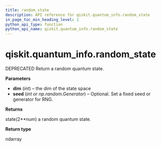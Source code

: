 ```yaml
---
title: random_state
description: API reference for qiskit.quantum_info.random_state
in_page_toc_min_heading_level: 1
python_api_type: function
python_api_name: qiskit.quantum_info.random_state
---
```


<span id="qiskit-quantum-info-random-state" />

# qiskit.quantum\_info.random\_state

<Function id="qiskit.quantum_info.random_state" isDedicatedPage={true} github="https://github.com/qiskit/qiskit/tree/stable/0.16/qiskit/quantum_info/states/random.py" signature="random_state(dim, seed=None)">
  DEPRECATED Return a random quantum state.

  **Parameters**

  *   **dim** (*int*) – the dim of the state space
  *   **seed** (*int or np.random.Generator*) – Optional. Set a fixed seed or generator for RNG.

  **Returns**

  state(2\*\*num) a random quantum state.

  **Return type**

  ndarray
</Function>


